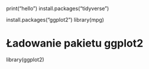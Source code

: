 print("hello")
install.packages("tidyverse")

install.packages("ggplot2")
library(mpg)

# Ładowanie pakietu ggplot2
library(ggplot2)

